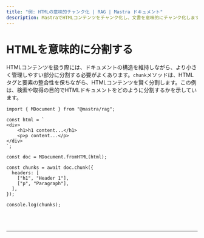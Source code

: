 ```yaml
---
title: "例: HTMLの意味的チャンク化 | RAG | Mastra ドキュメント"
description: MastraでHTMLコンテンツをチャンク化し、文書を意味的にチャンク化します。
---
```



# HTMLを意味的に分割する

HTMLコンテンツを扱う際には、ドキュメントの構造を維持しながら、より小さく管理しやすい部分に分割する必要がよくあります。`chunk`メソッドは、HTMLタグと要素の整合性を保ちながら、HTMLコンテンツを賢く分割します。この例は、検索や取得の目的でHTMLドキュメントをどのように分割するかを示しています。

```tsx copy
import { MDocument } from "@mastra/rag";

const html = `
<div>
    <h1>h1 content...</h1>
    <p>p content...</p>
</div>
`;

const doc = MDocument.fromHTML(html);

const chunks = await doc.chunk({
  headers: [
    ["h1", "Header 1"],
    ["p", "Paragraph"],
  ],
});

console.log(chunks);
```

<br />
<br />
<hr className="dark:border-[#404040] border-gray-300" />
<br />
<br />
<GithubLink
  link={
    "https://github.com/mastra-ai/mastra/blob/main/examples/basics/rag/chunk-html"
  }
/>
